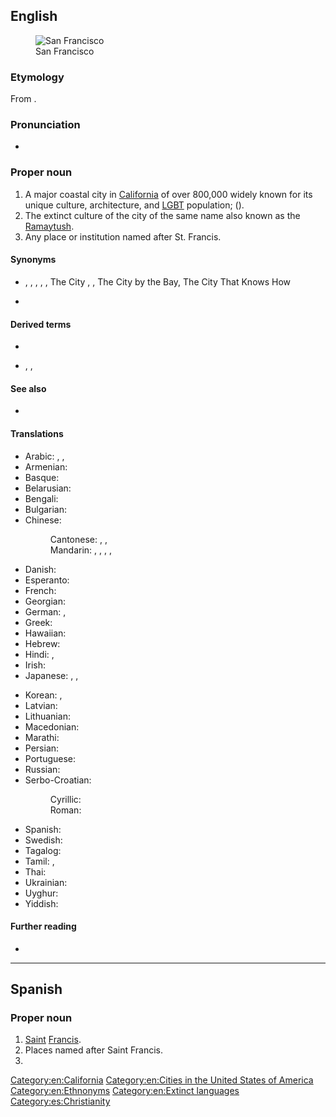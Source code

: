 ==English==
{{wikipedia|dab=San Francisco (disambiguation)|San Francisco}}
{{wikipedia|San Francisco|San Francisco (US city)}}
[[File:SF From Marin Highlands3.jpg|thumb|San Francisco]]

===Etymology===
From {{etyl|es|en}} {{m|es|San Francisco||Saint Francis}}.

===Pronunciation===
* {{IPA|/ˌsæn fɹənˈsɪskoʊ/|/ˌsæn fɹænˈsɪskoʊ/|lang=en}}

===Proper noun===
{{en-proper noun|head=San Francisco}}

# A major coastal city in [[California]] of over 800,000 widely known for its unique culture, architecture, and [[LGBT]] population; {{non-gloss definition|formerly}} {{m|en|Yerba Buena}} ({{non-gloss definition|pre-1847}}).
# The extinct culture of the city of the same name also known as the [[Ramaytush]].
# Any place or institution named after St. Francis.

====Synonyms====
* {{sense|city}} {{l|en|SF}}, {{l|en|San Fran}}, {{l|en|Frisco}}, {{l|en|Baghdad by the Bay}}, {{l|en|San Fagcisco}}, The City {{qualifier|Northern CA and Western NV only}}, {{l|en|Bay City}}, The City by the Bay, The City That Knows How {{qualifier|dated}}
* {{sense|native people, native language}} {{l|en|Ramaytush}}

====Derived terms====
* {{l|en|San Franciscan}}
* {{l|en|SF}}, {{l|en|San Fran}}, {{l|en|Frisco}}

====See also====
* {{l|en|Golden Gate Bridge}}

====Translations====
{{trans-top|San Francisco, California city}}
* Arabic: {{t|ar|سَان فَرَانْسِسْكُو|m|tr=san faransiskū}}, {{t|ar|سَان فَرَانْسِيسْكُو|m|tr=san faransiskū}}, {{t|ar|سَان فَرَنْسِسْكُو|m|tr=san faransiskū}}
* Armenian: {{t|hy|Սան Ֆրանցիսկո}}
* Basque: {{t|eu|San Frantzisko}}
* Belarusian: {{t|be|Сан-Францы́ска|m|sc=Cyrl}}
* Bengali: {{t|bn|সানফ্রান্সিস্কো|tr=sanphransisko|sc=Beng}}
* Bulgarian: {{t|bg|Сан Франци́ско}}
* Chinese:
*: Cantonese: {{t|yue|舊金山|sc=Hant}}, {{t|yue|旧金山|tr=gau6 gam1 saan1|sc=Hant}}, {{t|yue|三藩市|tr=saam1 faan4 si5|sc=Hant}}
*: Mandarin: {{t+|cmn|舊金山|sc=Hani}}, {{t+|cmn|旧金山|tr=Jiùjīnshān|sc=Hani}}, {{t|cmn|聖弗朗西斯科|sc=Hani}}, {{t|cmn|圣弗朗西斯科|tr=Shèngfúlǎngxīsīkē|sc=Hani}}, {{t+|cmn|三藩市|tr=Sānfānshì|sc=Hani}}
* Danish: {{t|da|San Francisco}}
* Esperanto: {{t|eo|Sanfrancisko}}
* French: {{t+|fr|San Francisco|m}}
* Georgian: {{t|ka|სან-ფრანცისკო}}
* German: {{t+|de|San Francisco|n}}, {{t|de|San Franzisko}}
* Greek: {{t|el|Σαν Φρανσίσκο|n}}
* Hawaiian: {{t|haw|Kapalakiko}}
* Hebrew: {{t|he|סן פרנסיסקו|m|tr=san fransisko}}
* Hindi: {{t|hi|सैनफ़्रान्सिस्को|tr=sainfrānsisko}}, {{t|hi|सैन फ़्रांसिस्को|tr=sain frānsisko|sc=Deva}}
* Irish: {{t|ga|Cathair Naomh Phroinsias}}
* Japanese: {{t|ja|サンフランシスコ|tr=Sanfuranshisuko}}, {{qualifier|abbreviation}} {{t|ja|シスコ|tr=Shisuko|sc=Jpan}}, {{qualifier|old or rare}} {{t+|ja|桑港|tr=Sōkō|sc=Jpan}}
{{trans-mid}}
* Korean: {{t+|ko|샌프란시스코|tr=Senpeuransiseuko}}, {{t|ko|산프란시스코|tr=Sanpeuransiseuko}}
* Latvian: {{t|lv|Sanfrancisko}}
* Lithuanian: {{t|lt|San Franciskas}}
* Macedonian: {{t|mk|Сан Франци́ско|m|sc=Cyrl}}
* Marathi: {{t|mr|सॅन फ्रान्सिस्को|n|tr=sǎna frānsisko|sc=Deva}}
* Persian: {{t|fa|سان فرانسیسکو|tr=sân frânsisko}}
* Portuguese: {{t+|pt|São Francisco}}
* Russian: {{t+|ru|Сан-Франци́ско|m}}
* Serbo-Croatian:
*: Cyrillic: {{t|sh|Сан Франциско|m}}
*: Roman: {{t|sh|San Francisko|m}}
* Spanish: {{t|es|San Francisco|m}}
* Swedish: {{t|sv|San Francisco}}
* Tagalog: {{t|tl|San Pransisko}}
* Tamil: {{t|ta|சான்பிரான்சிஸ்கோ|sc=Taml}}, {{t|ta|ஸான்பிரான்சிஸ்கோ|sc=Taml}}
* Thai: {{t|th|ซานฟรานซิสโก|tr=saanfraansítgoh}}
* Ukrainian: {{t|uk|Сан-Франци́ско|m|sc=Cyrl}}
* Uyghur: {{t|ug|ﺳﺎﻥ ﻓﺮﺍﻧﺴﯩﺴﻜﻮ|sc=ug-Arab}}
* Yiddish: {{t|yi|סאַן פֿראַנציסקאָ}}
{{trans-bottom}}

====Further reading====
* {{ethnologue|lang=San Francisco|code=cst}}

[[Category:en:California]]
[[Category:en:Cities in the United States of America]]
[[Category:en:Ethnonyms]]
[[Category:en:Extinct languages]]

----

==Spanish==
{{wikipedia|lang=es}}

===Proper noun===
{{es-proper noun|m|head='''[[san|San]] [[Francisco]]'''}}

# [[Saint]] [[Francis]].
# Places named after Saint Francis.
# {{l|en|San Francisco}}


[[Category:es:Christianity]]